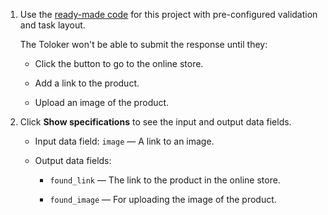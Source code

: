 1. Use the [ready-made code](https://ya.cc/t/G4tBYKz63ttEYj) for this project with pre-configured validation and task layout.

    The Toloker won't be able to submit the response until they:

    - Click the button to go to the online store.

    - Add a link to the product.

    - Upload an image of the product.

1. Click **Show specifications** to see the input and output data fields.

    - Input data field: `image` — A link to an image.

    - Output data fields:

      - `found_link` — The link to the product in the online store.

      - `found_image` — For uploading the image of the product.
